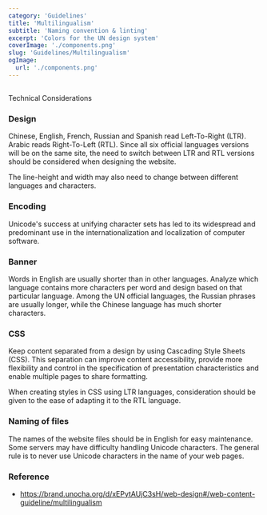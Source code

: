 ```yaml
---
category: 'Guidelines'
title: 'Multilingualism'
subtitle: 'Naming convention & linting'
excerpt: 'Colors for the UN design system'
coverImage: './components.png'
slug: 'Guidelines/Multilingualism'
ogImage:
  url: './components.png'
---
```


##

Technical Considerations

### Design

Chinese, English, French, Russian and Spanish read Left-To-Right (LTR). Arabic reads Right-To-Left (RTL). Since all six official languages versions will be on the same site, the need to switch between LTR and RTL versions should be considered when designing the website.

The line-height and width may also need to change between different languages and characters.

### Encoding

Unicode's success at unifying character sets has led to its widespread and predominant use in the internationalization and localization of computer software.

### Banner

Words in English are usually shorter than in other languages. Analyze which language contains more characters per word and design based on that particular language. Among the UN official languages, the Russian phrases are usually longer, while the Chinese language has much shorter characters.

### CSS

Keep content separated from a design by using Cascading Style Sheets (CSS). This separation can improve content accessibility, provide more flexibility and control in the specification of presentation characteristics and enable multiple pages to share formatting.

When creating styles in CSS using LTR languages, consideration should be given to the ease of adapting it to the RTL language.

### Naming of files

The names of the website files should be in English for easy maintenance. Some servers may have difficulty handling Unicode characters. The general rule is to never use Unicode characters in the name of your web pages.

### Reference

- https://brand.unocha.org/d/xEPytAUjC3sH/web-design#/web-content-guideline/multilingualism
